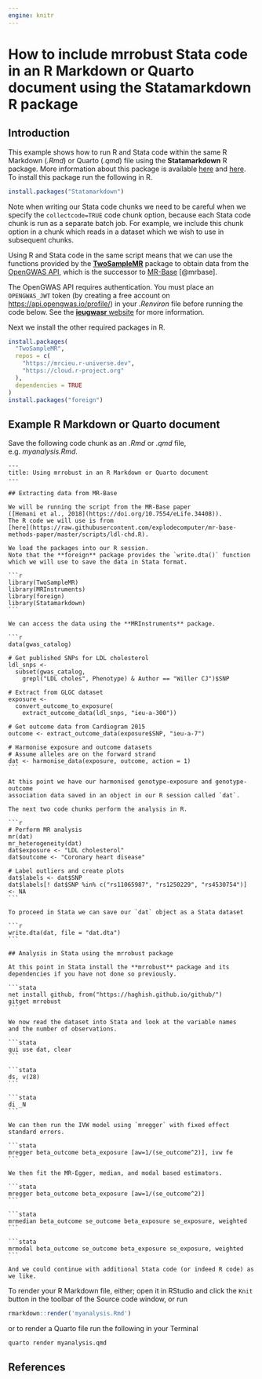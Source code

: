 ```yaml
---
engine: knitr
---
```


# How to include mrrobust Stata code in an R Markdown or Quarto document using the Statamarkdown R package

## Introduction

This example shows how to run R and Stata code within the same R Markdown (_.Rmd_) or Quarto (_.qmd_) file using the **Statamarkdown** R package. More information about this package is available [here](https://github.com/Hemken/Statamarkdown) and [here](https://www.ssc.wisc.edu/~hemken/Stataworkshops/Statamarkdown/stata-and-r-markdown.html). To install this package run the following in R.

```r
install.packages("Statamarkdown")
```

Note when writing our Stata code chunks we need to be careful when we specify the `collectcode=TRUE` code chunk option, because each Stata code chunk is run as a separate batch job. For example, we include this chunk option in a chunk which reads in a dataset which we wish to use in subsequent chunks.

Using R and Stata code in the same script means that we can use the functions provided by the [**TwoSampleMR**](https://github.com/MRCIEU/TwoSampleMR) package to obtain data from the [OpenGWAS API](https://api.opengwas.io/), which is the successor to [MR-Base](https://www.mrbase.org/) [@mrbase].

The OpenGWAS API requires authentication. You must place an `OPENGWAS_JWT` token (by creating a free account on <https://api.opengwas.io/profile/>) in your _.Renviron_ file before running the code below. See the [**ieugwasr** website](https://mrcieu.github.io/ieugwasr/articles/guide.html#authentication) for more information.

Next we install the other required packages in R.

```r
install.packages(
  "TwoSampleMR",
  repos = c(
    "https://mrcieu.r-universe.dev",
    "https://cloud.r-project.org"
  ),
  dependencies = TRUE
)
install.packages("foreign")
```

## Example R Markdown or Quarto document

Save the following code chunk as an _.Rmd_ or _.qmd_ file, e.g. _myanalysis.Rmd_.

````verbatim
---
title: Using mrrobust in an R Markdown or Quarto document
---

## Extracting data from MR-Base

We will be running the script from the MR-Base paper 
([Hemani et al., 2018](https://doi.org/10.7554/eLife.34408)).
The R code we will use is from
[here](https://raw.githubusercontent.com/explodecomputer/mr-base-methods-paper/master/scripts/ldl-chd.R).

We load the packages into our R session.
Note that the **foreign** package provides the `write.dta()` function
which we will use to save the data in Stata format.

```r
library(TwoSampleMR)
library(MRInstruments)
library(foreign)
library(Statamarkdown)
```

We can access the data using the **MRInstruments** package.

```r
data(gwas_catalog)

# Get published SNPs for LDL cholesterol
ldl_snps <-
  subset(gwas_catalog,
    grepl("LDL choles", Phenotype) & Author == "Willer CJ")$SNP

# Extract from GLGC dataset
exposure <-
  convert_outcome_to_exposure(
    extract_outcome_data(ldl_snps, "ieu-a-300"))

# Get outcome data from Cardiogram 2015
outcome <- extract_outcome_data(exposure$SNP, "ieu-a-7")

# Harmonise exposure and outcome datasets
# Assume alleles are on the forward strand
dat <- harmonise_data(exposure, outcome, action = 1)
```

At this point we have our harmonised genotype-exposure and genotype-outcome
association data saved in an object in our R session called `dat`.

The next two code chunks perform the analysis in R.

```r
# Perform MR analysis
mr(dat)
mr_heterogeneity(dat)
dat$exposure <- "LDL cholesterol"
dat$outcome <- "Coronary heart disease"

# Label outliers and create plots
dat$labels <- dat$SNP
dat$labels[! dat$SNP %in% c("rs11065987", "rs1250229", "rs4530754")] <- NA
```

To proceed in Stata we can save our `dat` object as a Stata dataset

```r
write.dta(dat, file = "dat.dta")
```

## Analysis in Stata using the mrrobust package

At this point in Stata install the **mrrobust** package and its
dependencies if you have not done so previously.

```stata
net install github, from("https://haghish.github.io/github/")
gitget mrrobust
```

We now read the dataset into Stata and look at the variable names
and the number of observations.

```stata
qui use dat, clear
```

```stata
ds, v(28)
```

```stata
di _N
```

We can then run the IVW model using `mregger` with fixed effect standard errors.

```stata
mregger beta_outcome beta_exposure [aw=1/(se_outcome^2)], ivw fe
```

We then fit the MR-Egger, median, and modal based estimators.

```stata
mregger beta_outcome beta_exposure [aw=1/(se_outcome^2)]
```

```stata
mrmedian beta_outcome se_outcome beta_exposure se_exposure, weighted
```

```stata
mrmodal beta_outcome se_outcome beta_exposure se_exposure, weighted
```

And we could continue with additional Stata code (or indeed R code) as we like.
````

To render your R Markdown file, either; open it in RStudio and click the `Knit` button in the toolbar of the Source code window, or run

```r
rmarkdown::render('myanalysis.Rmd')
```

or to render a Quarto file run the following in your Terminal

```sh
quarto render myanalysis.qmd
```

## References

::: {#refs}
:::
